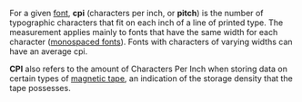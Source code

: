 {{Cleanup|date=February 2006}}
For a given [[font]], '''cpi''' (characters per inch, or '''pitch''') is the number of typographic characters that fit on each inch of a line of printed type. The measurement applies mainly to fonts that have the same width for each character ([[font#Monospace fonts|monospaced fonts]]). Fonts with characters of varying widths can have an average cpi.

'''CPI''' also refers to the amount of Characters Per Inch when storing data on certain types of [[magnetic tape]], an indication of the storage density that the tape possesses.


{{typography-stub}}